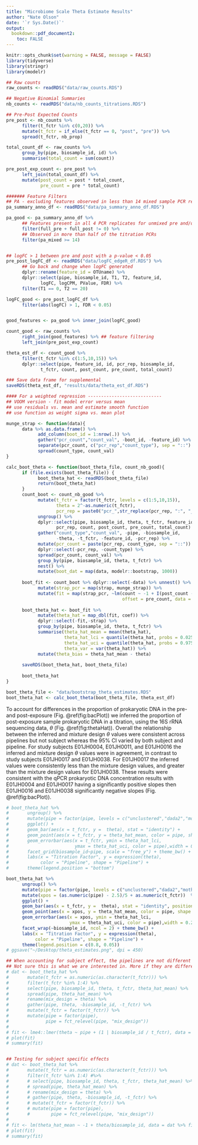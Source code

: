 ```yaml
---
title: "Microbiome Scale Theta Estimate Results"
author: "Nate Olson"
date: '`r Sys.Date()`'
output:
  bookdown::pdf_document2: 
    toc: FALSE
---
```


```r
knitr::opts_chunk$set(warning = FALSE, message = FALSE) 
library(tidyverse)
library(stringr)
library(modelr)
```

```r
## Raw counts 
raw_counts <- readRDS("data/raw_counts.RDS")

## Negative Binomial Summaries
nb_counts <- readRDS("data/nb_counts_titrations.RDS") 

## Pre-Post Expected Counts
pre_post <- nb_counts %>% 
      filter(t_fctr %in% c(0,20)) %>% 
      mutate(t_fctr = if_else(t_fctr == 0, "post", "pre")) %>% 
      spread(t_fctr, nb_prop)

total_count_df <- raw_counts %>% 
      group_by(pipe, biosample_id, id) %>% 
      summarise(total_count = sum(count))

pre_post_exp_count <- pre_post %>% 
      left_join(total_count_df) %>% 
      mutate(post_count = post * total_count,
             pre_count = pre * total_count)

####### Feature Filters
## PA - excluding features observed in less than 14 mixed sample PCR replicates  
pa_summary_anno_df <- readRDS("data/pa_summary_anno_df.RDS")

pa_good <- pa_summary_anno_df %>% 
      ## Features present in all 4 PCR replicates for unmixed pre and/or post
      filter(full_pre + full_post != 0) %>% 
      ## Observed in more than half of the titration PCRs
      filter(pa_mixed >= 14)


## logFC > 1 between pre and post with a p-value < 0.05
pre_post_logFC_df <- readRDS("data/logFC_edgeR_df.RDS") %>% 
      ## Go back and change when logFC generated
      dplyr::rename(feature_id = OTUname) %>% 
      dplyr::select(pipe, biosample_id, T1, T2, feature_id, 
             logFC, logCPM, PValue, FDR) %>% 
      filter(T1 == 0, T2 == 20)

logFC_good <- pre_post_logFC_df %>% 
      filter(abs(logFC) > 1, FDR < 0.05) 


good_features <- pa_good %>% inner_join(logFC_good)

count_good <- raw_counts %>% 
      right_join(good_features) %>% ## feature filtering 
      left_join(pre_post_exp_count)

theta_est_df <- count_good %>% 
      filter(t_fctr %in% c(1:5,10,15)) %>% 
      dplyr::select(pipe, feature_id, id, pcr_rep, biosample_id, 
             t_fctr, count, post_count, pre_count, total_count)  

### Save data frame for supplemental 
saveRDS(theta_est_df, "results/data/theta_est_df.RDS")
```

```r
#### For a weighted regression ----------------------------
## VOOM version - fit model error versus mean 
## use residuals vs. mean and estimate smooth function 
## use function as weight sigma vs. mean plot 

munge_strap <- function(data){
      data %>% as.data.frame() %>% 
            add_column(boot_id = 1:nrow(.)) %>% 
            gather("pcr_count","count_val", -boot_id, -feature_id) %>% 
            separate(pcr_count, c("pcr_rep","count_type"), sep = "::") %>% 
            spread(count_type, count_val)
}

calc_boot_theta <- function(boot_theta_file, count_nb_good){
      if (file.exists(boot_theta_file)) {
            boot_theta_hat <- readRDS(boot_theta_file)
            return(boot_theta_hat)
      }
      count_boot <- count_nb_good %>% 
            mutate(t_fctr = factor(t_fctr, levels = c(1:5,10,15)),
                   theta = 2^-as.numeric(t_fctr),
                   pcr_rep = paste0("pcr_",str_replace(pcr_rep, ":", "_"))) %>% 
            ungroup() %>% 
            dplyr::select(pipe, biosample_id, theta, t_fctr, feature_id, 
                   pcr_rep, count, post_count, pre_count, total_count) %>% 
            gather("count_type","count_val", -pipe, -biosample_id, 
                   -theta, -t_fctr, -feature_id, -pcr_rep) %>% 
            mutate(pcr_count = paste(pcr_rep, count_type, sep = "::")) %>%
            dplyr::select(-pcr_rep, -count_type) %>% 
            spread(pcr_count, count_val) %>%
            group_by(pipe, biosample_id, theta, t_fctr) %>%
            nest() %>%
            mutate(boot_dat = map(data, modelr::bootstrap, 1000))
      
      boot_fit <- count_boot %>% dplyr::select(-data) %>% unnest() %>% 
            mutate(strap_pcr = map(strap, munge_strap)) %>% 
            mutate(fit = map(strap_pcr, ~lm(count ~ -1 + I(post_count - pre_count),
                                            offset = pre_count, data = .)))
      
      boot_theta_hat <- boot_fit %>% 
            mutate(theta_hat = map_dbl(fit, coef)) %>% 
            dplyr::select(-fit,-strap) %>% 
            group_by(pipe, biosample_id, theta, t_fctr) %>% 
            summarise(theta_hat_mean = mean(theta_hat),
                      theta_hat_lci = quantile(theta_hat, probs = 0.025),
                      theta_hat_uci = quantile(theta_hat, probs = 0.975),
                      theta_var = var(theta_hat)) %>% 
            mutate(theta_bias = theta_hat_mean - theta)
      
      saveRDS(boot_theta_hat, boot_theta_file)
      
      boot_theta_hat
}

boot_theta_file <- "data/bootstrap_theta_estimates.RDS"
boot_theta_hat <- calc_boot_theta(boot_theta_file, theta_est_df)
```

To account for differences in the proportion of prokaryotic DNA in the pre- and post-exposure (Fig. \@ref(fig:bacPlot)) we inferred the proportion of post-exposure sample prokaryotic DNA in a titration, using the 16S rRNA sequencing data, $\theta$ (Fig. \@ref(fig:thetaHat)). 
Overall the relationship between the inferred and mixture design $\theta$ values were consistent across pipelines but not subject whereas the 95\% CI varied by both subject and pipeline. 
For study subjects E01JH0004, E01JH0011, and E01JH0016 the inferred and mixture design $\theta$ values were in agreement, in contrast to study subjects E01JH0017 and E01JH0038.
For E01JH0017 the inferred values were consistently less than the mixture design values, and greater than the mixture design values for E01JH0038. 
These results were consistent with the qPCR prokaryotic DNA concentration results with E01JH0004 and E01JH0017 having a significantly positive slopes then E01JH0016 and E01JH0038 significantly negative slopes (Fig. \@ref(fig:bacPlot)). 


```r
# boot_theta_hat %>% 
#       ungroup() %>% 
#       mutate(pipe = factor(pipe, levels = c("unclustered","dada2","mothur","qiime"))) %>% 
#       ggplot() + 
#       geom_bar(aes(x = t_fctr, y =  theta), stat = "identity") + 
#       geom_point(aes(x = t_fctr, y = theta_hat_mean, color = pipe, shape = pipe)) + 
#       geom_errorbar(aes(x = t_fctr, ymin = theta_hat_lci, 
#                         ymax = theta_hat_uci, color = pipe),width = 0.2) + 
#       facet_grid(biosample_id~pipe, scale = "free_y") + theme_bw() +
#       labs(x = "Titration Factor", y = expression(theta), 
#            color = "Pipeline", shape = "Pipeline") + 
#       theme(legend.position = "bottom")

boot_theta_hat %>% 
      ungroup() %>% 
      mutate(pipe = factor(pipe, levels = c("unclustered","dada2","mothur","qiime"))) %>%
      mutate(xpos = (as.numeric(pipe) - 2.5)/5 + as.numeric(t_fctr))  %>%  
      ggplot() + 
      geom_bar(aes(x = t_fctr, y =  theta), stat = "identity", position = "dodge") + 
      geom_point(aes(x = xpos, y = theta_hat_mean, color = pipe, shape = pipe)) + 
      geom_errorbar(aes(x = xpos, ymin = theta_hat_lci, 
                        ymax = theta_hat_uci, color = pipe),width = 0.2) + 
      facet_wrap(~biosample_id, ncol = 2) + theme_bw() +
      labs(x = "Titration Factor", y = expression(theta), 
           color = "Pipeline", shape = "Pipeline") + 
      theme(legend.position = c(0.8, 0.05))
# ggsave("~/Desktop/theta_estimates.png", dpi = 450)
```

```r
## When accounting for subject effect, the pipelines are not different from the expected values 
## Not sure this is what we are interested in. More if they are different from each other and the subject specific effect
# dat <- boot_theta_hat %>% 
#       mutate(t_fctr = as.numeric(as.character(t_fctr))) %>% 
#       filter(t_fctr %in% 1:4) %>%
#       select(pipe, biosample_id, theta, t_fctr, theta_hat_mean) %>% 
#       spread(pipe, theta_hat_mean) %>% 
#       rename(mix_design = theta) %>% 
#       gather(pipe, theta, -biosample_id, -t_fctr) %>% 
#       mutate(t_fctr = factor(t_fctr)) %>% 
#       mutate(pipe = factor(pipe),
#              pipe = fct_relevel(pipe, "mix_design"))
# 
# fit <- lme4::lmer(theta ~ pipe + (1 | biosample_id / t_fctr), data = dat)
# plot(fit)
# summary(fit)


## Testing for subject specific effects
# dat <- boot_theta_hat %>%
#       mutate(t_fctr = as.numeric(as.character(t_fctr))) %>%
#       filter(t_fctr %in% 1:4) #%>%
#       # select(pipe, biosample_id, theta, t_fctr, theta_hat_mean) %>%
#       # spread(pipe, theta_hat_mean) %>%
#       # rename(mix_design = theta) %>%
#       # gather(pipe, theta, -biosample_id, -t_fctr) %>%
#       # mutate(t_fctr = factor(t_fctr)) %>%
#       # mutate(pipe = factor(pipe),
#       #        pipe = fct_relevel(pipe, "mix_design"))
# 
# fit <- lm(theta_hat_mean ~ -1 + theta/biosample_id, data = dat %>% filter(pipe == "unclustered"))
# plot(fit)
# summary(fit)
```

